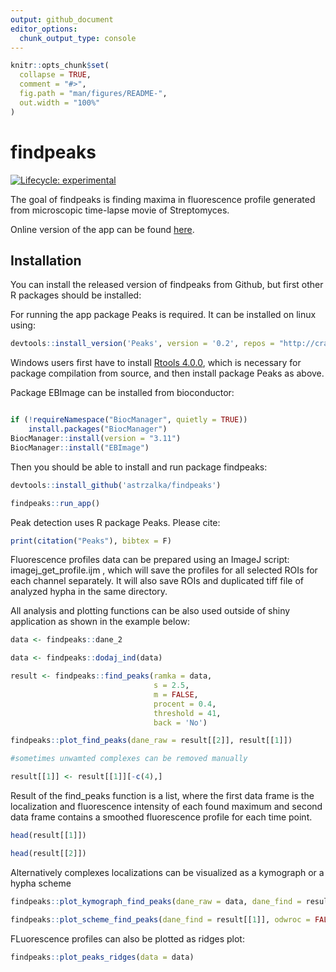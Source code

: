```yaml
---
output: github_document
editor_options: 
  chunk_output_type: console
---
```


<!-- README.md is generated from README.Rmd. Please edit that file -->

```r
knitr::opts_chunk$set(
  collapse = TRUE,
  comment = "#>",
  fig.path = "man/figures/README-",
  out.width = "100%"
)
```

# findpeaks

<!-- badges: start -->
[![Lifecycle: experimental](https://img.shields.io/badge/lifecycle-experimental-orange.svg)](https://www.tidyverse.org/lifecycle/#experimental)
<!-- badges: end -->

The goal of findpeaks is finding maxima in fluorescence profile generated from microscopic time-lapse movie of Streptomyces.

Online version of the app can be found [here](http://microbesinwroclaw.biotech.uni.wroc.pl:3838/zmm_apps/findpeaks/).

## Installation

You can install the released version of findpeaks from Github, but first other R packages should be installed:

For running the app package Peaks is required. It can be installed on linux using:

``` r
devtools::install_version('Peaks', version = '0.2', repos = "http://cran.us.r-project.org")
```
Windows users first have to install [Rtools 4.0.0](https://cran.r-project.org/bin/windows/Rtools/), which is necessary for package compilation from source, and then install package Peaks as above. 

Package EBImage can be installed from bioconductor:

``` r

if (!requireNamespace("BiocManager", quietly = TRUE))
    install.packages("BiocManager")
BiocManager::install(version = "3.11")
BiocManager::install("EBImage")

```

Then you should be able to install and run package findpeaks:

``` r
devtools::install_github('astrzalka/findpeaks')

findpeaks::run_app()
```



Peak detection uses R package Peaks. Please cite:

```r

print(citation("Peaks"), bibtex = F)

```


Fluorescence profiles data can be prepared using an ImageJ script: imagej_get_profile.ijm , which will save the profiles for all selected ROIs for each channel separately. It will also save ROIs and duplicated tiff file of analyzed hypha in the same directory. 

All analysis and plotting functions can be also used outside of shiny application as shown in the example below:


```r

data <- findpeaks::dane_2

data <- findpeaks::dodaj_ind(data)

result <- findpeaks::find_peaks(ramka = data,
                                s = 2.5,
                                m = FALSE,
                                procent = 0.4,
                                threshold = 41,
                                back = 'No')

findpeaks::plot_find_peaks(dane_raw = result[[2]], result[[1]])

#sometimes unwamted complexes can be removed manually

result[[1]] <- result[[1]][-c(4),]

```

Result of the find_peaks function is a list, where the first data frame is the localization and fluorescence intensity of each found maximum and second data frame contains a smoothed fluorescence profile for each time point.

```r
head(result[[1]])

head(result[[2]])
```


Alternatively complexes localizations can be visualized as a kymograph or a hypha scheme  

```r

findpeaks::plot_kymograph_find_peaks(dane_raw = data, dane_find = result[[1]], color_point = 'red', color_gradient = 'green3', lapse = 10, odwroc = FALSE)

findpeaks::plot_scheme_find_peaks(dane_find = result[[1]], odwroc = FALSE)

```


FLuorescence profiles can also be plotted as ridges plot:


```r
findpeaks::plot_peaks_ridges(data = data)
```

